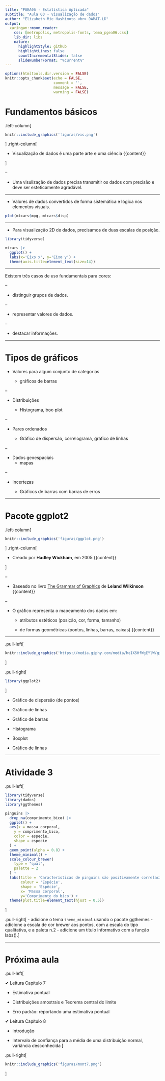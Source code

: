 ```yaml
---
title: "PGEA06 - Estatística Aplicada"
subtitle: "Aula 03 - Visualização de dados" 
author: "Elizabeth Mie Hashimoto <br> DAMAT-LD"
output:
  xaringan::moon_reader:
    css: [metropolis, metropolis-fonts, tema_pgea06.css]
    lib_dir: libs
    nature:
      highlightStyle: github
      highlightLines: false
      countIncrementalSlides: false
      slideNumberFormat: "%current%"
---
```


```r
options(htmltools.dir.version = FALSE)
knitr::opts_chunk$set(echo = FALSE, 
                      comment = '',
                      message = FALSE,
                      warning = FALSE)
```
<style> 
#caixa {
  border: 1px solid;
  padding: 10px;
  box-shadow: 5px 10px blue;
}
div {
  text-align: justify;
  text-justify: inter-word;
}
</style>

# Fundamentos básicos

.left-column[
```r
knitr::include_graphics('figuras/vis.png')
```
]
.right-column[

+ Visualização de dados é uma parte arte e uma ciência
{{content}}

]

--

+ Uma visulização de dados precisa transmitir os dados com precisão e deve ser esteticamente agradável.

---

- Valores de dados convertidos de forma sistemática e lógica nos elementos visuais.

```r
plot(mtcars$mpg, mtcars$disp)
```
---

- Para visualização 2D de dados, precisamos de duas escalas de posição.

```r
library(tidyverse)

mtcars |> 
  ggplot() +
  labs(x='Eixo x', y='Eixo y') +
  theme(axis.title=element_text(size=14))
```

---

Existem três casos de uso fundamentais para cores:

--

- distinguir grupos de dados.

--

- representar valores de dados.

--

- destacar informações.

---

# Tipos de gráficos

- Valores para algum conjunto de categorias

  + gráficos de barras
  
--

- Distribuições

  + Histograma, box-plot
  
--

- Pares ordenados

  + Gráfico de dispersão, correlograma, gráfico de linhas

--

- Dados geoespaciais
  + mapas

--

- Incertezas

  + Gráficos de barras com barras de erros
  
---

# Pacote ggplot2

.left-column[
```r
knitr::include_graphics('figuras/ggplot.png')
```
]
.right-column[

+ Creado por **Hadley Wickham**, em 2005
{{content}}

]

--

+ Baseado no livro [The Grammar of Graphics ](https://link.springer.com/book/10.1007/0-387-28695-0) de **Leland Wilkinson**
{{content}}

--

+ O gráfico representa o mapeamento dos dados em:

  - atributos estéticos (posição, cor, forma, tamanho) 
  
  - de formas geométricas (pontos, linhas, barras, caixas)
{{content}}

---

.pull-left[
```r
knitr::include_graphics('https://media.giphy.com/media/heIX5HfWgEYlW/giphy.gif')
```
]

.pull-right[
```r
library(ggplot2)
```

]

- Gráfico de dispersão (de pontos)

- Gráfico de linhas

- Gráfico de barras

- Histograma

- Boxplot

- Gráfico de linhas

---

# Atividade 3

.pull-left[
```r
library(tidyverse)
library(dados)
library(ggthemes)

pinguins |>
  drop_na(comprimento_bico) |>
  ggplot() +
  aes(x = massa_corporal,
    y = comprimento_bico,
    color = especie,
    shape = especie
  ) +
  geom_point(alpha = 0.8) +
  theme_minimal() +
  scale_colour_brewer(
    type = "qual",
    palette = 2
  ) +
  labs(title = 'Características de pinguins são positivamente correlacionadas',
       colour = 'Espécie',
       shape = 'Espécie',
       x= 'Massa corporal',
       y='Comprimento do bico') +
  theme(plot.title=element_text(hjust = 0.5))
```
]

.pull-right[
- adicione o tema `theme_minimal` usando o pacote ggthemes
- adicione a escala de cor brewer aos pontos, com a escala
do tipo qualitativa, e a paleta n.2 
- adicione um título informativo com a função labs().
]

---

# Próxima aula

.pull-left[

&#10004; Leitura Capítulo 7

- Estimativa pontual

- Distribuições amostrais e Teorema central do limite

- Erro padrão: reportando uma estimativa pontual

&#10004; Leitura Capítulo 8

- Introdução

- Intervalo de confiança para a média de uma distribuição normal, variância desconhecida
]

.pull-right[
```r
knitr::include_graphics('figuras/mont7.png')
```
]

